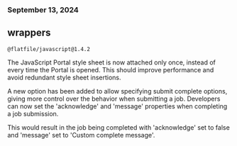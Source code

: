 ### September 13, 2024
## wrappers

`@flatfile/javascript@1.4.2`

The JavaScript Portal style sheet is now attached only once, instead of every time the Portal is opened. This should improve performance and avoid redundant style sheet insertions.

A new option has been added to allow specifying submit complete options, giving more control over the behavior when submitting a job. Developers can now set the 'acknowledge' and 'message' properties when completing a job submission.

This would result in the job being completed with 'acknowledge' set to false and 'message' set to 'Custom complete message'.